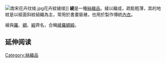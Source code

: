 {{Unreferenced|time=2016-06-01T19:30:11+00:00}}
[[File:南宋花卉纹绫.jpg|thumb]]花卉紋綾绫]]
'''綾'''是一種[[絲織品|絲織品]]。綾以{{link-en|斜紋織法|Twill}}織成，疏鬆輕薄，其的地紋是以經面斜紋組織為主，常用於書畫裝裱，也用於製作傳統[[內衣|內衣]]。

綾與[[羅_(絲織品)|羅]]、[[綢|綢]]、[[緞|緞]]齊名，合稱[[綾羅綢緞|綾羅綢緞]]。

== 延伸阅读 ==
{{Wikisource further reading}}

{{小作品}}
[[Category:絲織品|Category:絲織品]]